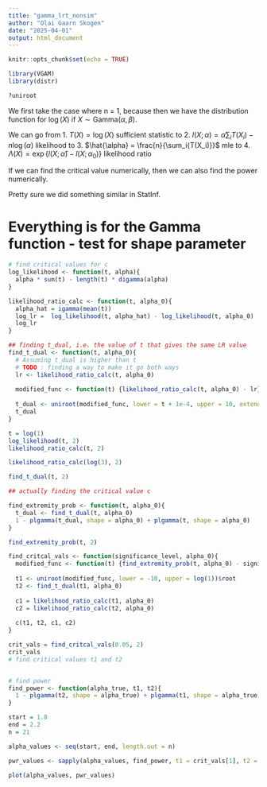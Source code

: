 ```yaml
---
title: "gamma_lrt_nonsim"
author: "Olai Gaarn Skogen"
date: "2025-04-01"
output: html_document
---
```


```r
knitr::opts_chunk$set(echo = TRUE)
```

```r
library(VGAM)
library(distr)
```

```r
?uniroot
```


We first take the case where n = 1, because then we have the distribution function for $\operatorname{log}(X)$ if $X \sim \text{Gamma}(\alpha, \beta)$.

We can go from 
1. $T(X) = \operatorname{log}(X)$ sufficient statistic to
2. $l(X; \alpha) = \alpha \sum_i{T(X_i)} - n \operatorname{log}(\alpha)$ likelihood to
3. $\hat{\alpha} = \frac{n}{\sum_i{T(X_i)}}$ mle to
4. $\Lambda(X) = \exp\{l(X; \hat{\alpha}) - l(X; \alpha_0) \}$ likelihood ratio

If we can find the critical value numerically, then we can also find the power numerically.

Pretty sure we did something similar in StatInf.

# Everything is for the Gamma function - test for shape parameter

```r
# find critical values for c
log_likelihood <- function(t, alpha){
  alpha * sum(t) - length(t) * digamma(alpha)
}

likelihood_ratio_calc <- function(t, alpha_0){
  alpha_hat = igamma(mean(t))
  log_lr =  log_likelihood(t, alpha_hat) - log_likelihood(t, alpha_0)
  log_lr
}

## finding t_dual, i.e. the value of t that gives the same LR value
find_t_dual <- function(t, alpha_0){
  # Assuming t_dual is higher than t
  # TODO : finding a way to make it go both ways
  lr <- likelihood_ratio_calc(t, alpha_0)
  
  modified_func <- function(t) {likelihood_ratio_calc(t, alpha_0) - lr}
  
  t_dual <- uniroot(modified_func, lower = t + 1e-4, upper = 10, extendInt = "no")$root
  t_dual
}

t = log(1)
log_likelihood(t, 2)
likelihood_ratio_calc(t, 2)

likelihood_ratio_calc(log(3), 2)

find_t_dual(t, 2)

## actually finding the critical value c

find_extremity_prob <- function(t, alpha_0){
  t_dual <- find_t_dual(t, alpha_0)
  1 - plgamma(t_dual, shape = alpha_0) + plgamma(t, shape = alpha_0)
}

find_extremity_prob(t, 2)

find_critcal_vals <- function(significance_level, alpha_0){
  modified_func <- function(t) {find_extremity_prob(t, alpha_0) - significance_level}
  
  t1 <- uniroot(modified_func, lower = -10, upper = log(1))$root
  t2 <- find_t_dual(t1, alpha_0)
  
  c1 = likelihood_ratio_calc(t1, alpha_0)
  c2 = likelihood_ratio_calc(t2, alpha_0)
  
  c(t1, t2, c1, c2)
}

crit_vals = find_critcal_vals(0.05, 2)
crit_vals
# find critical values t1 and t2


# find power
find_power <- function(alpha_true, t1, t2){
  1 - plgamma(t2, shape = alpha_true) + plgamma(t1, shape = alpha_true)
}

```

```r
start = 1.8
end = 2.2
n = 21

alpha_values <- seq(start, end, length.out = n)

pwr_values <- sapply(alpha_values, find_power, t1 = crit_vals[1], t2 = crit_vals[2])

plot(alpha_values, pwr_values)
```

```r

```





